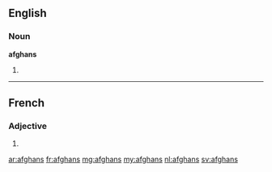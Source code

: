 ==English==

===Noun===
'''afghans'''

# {{plural of|[[afghan]]}}

----

==French==

===Adjective===
{{fr-adj-form}} {{m|p}}

# {{form of|masculine plural|afghan|lang=fr}}

[[ar:afghans]]
[[fr:afghans]]
[[mg:afghans]]
[[my:afghans]]
[[nl:afghans]]
[[sv:afghans]]